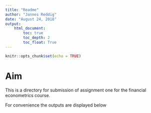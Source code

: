 ```yaml
---
title: "Readme"
author: "Jannes Reddig"
date: "August 24, 2018"
output: 
    html_document:
        toc: true
        toc_depth: 2
        toc_float: True
---
```


```r
knitr::opts_chunk$set(echo = TRUE)
```

# Aim

This is a directory for submission of assignment one for the financial econometrics course.

For convenience the outputs are displayed below


## 

